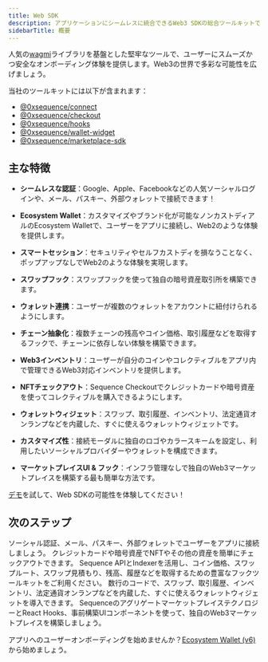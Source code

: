 ```yaml
---
title: Web SDK
description: アプリケーションにシームレスに統合できるWeb3 SDKの総合ツールキットです。
sidebarTitle: 概要
---
```


人気の[wagmi](https://wagmi.sh/)ライブラリを基盤とした堅牢なツールで、ユーザーにスムーズかつ安全なオンボーディング体験を提供します。Web3の世界で多彩な可能性を広げましょう。

当社のツールキットには以下が含まれます：
- [@0xsequence/connect](https://www.npmjs.com/package/@0xsequence/connect)
- [@0xsequence/checkout](https://www.npmjs.com/package/@0xsequence/checkout)
- [@0xsequence/hooks](https://www.npmjs.com/package/@0xsequence/hooks)
- [@0xsequence/wallet-widget](https://www.npmjs.com/package/@0xsequence/wallet-widget)
- [@0xsequence/marketplace-sdk](https://www.npmjs.com/package/@0xsequence/marketplace-sdk)

## 主な特徴

-   **シームレスな認証**：Google、Apple、Facebookなどの人気ソーシャルログインや、メール、パスキー、外部ウォレットで接続できます！

-   **Ecosystem Wallet**：カスタマイズやブランド化が可能なノンカストディアルのEcosystem Walletで、ユーザーをアプリに接続し、Web2のような体験を提供します。

-   **スマートセッション**：セキュリティやセルフカストディを損なうことなく、ポップアップなしでWeb2のような体験を実現します。

-   **スワップフック**：スワップフックを使って独自の暗号資産取引所を構築できます。

-   **ウォレット連携**：ユーザーが複数のウォレットをアカウントに紐付けられるようにします。

-   **チェーン抽象化**：複数チェーンの残高やコイン価格、取引履歴などを取得するフックで、チェーンに依存しない体験を構築できます。

-   **Web3インベントリ**：ユーザーが自分のコインやコレクティブルをアプリ内で管理できるWeb3対応インベントリを提供します。

-   **NFTチェックアウト**：Sequence Checkoutでクレジットカードや暗号資産を使ってコレクティブルを購入できるようにします。

-   **ウォレットウィジェット**：スワップ、取引履歴、インベントリ、法定通貨オンランプなどを内蔵した、すぐに使えるウォレットウィジェットです。

-   **カスタマイズ性**：接続モーダルに独自のロゴやカラースキームを設定し、利用したいソーシャルプロバイダーやウォレットを構成できます。

-   **マーケットプレイスUI & フック**：インフラ管理なしで独自のWeb3マーケットプレイスを構築する最も簡単な方法です。

[デモ](https://0xsequence.github.io/web-sdk/)を試して、Web SDKの可能性を体験してください！

## 次のステップ

<CardGroup>
  <Card title="Connect" icon="wallet" href="/sdk/web/wallet-sdk/ecosystem/overview">
    ソーシャル認証、メール、パスキー、外部ウォレットでユーザーをアプリに接続しましょう。
  </Card>

  <Card title="チェックアウト" icon="money-bills" href="/sdk/web/wallet-sdk/embedded/overview">
    クレジットカードや暗号資産でNFTやその他の資産を簡単にチェックアウトできます。
  </Card>

  <Card title="Hooks" icon="puzzle-piece" href="/sdk/web/wallet-sdk/embedded/overview">
    Sequence APIとIndexerを活用し、コイン価格、スワップルート、スワップ見積もり、残高、履歴などを取得するための豊富なフックツールキットをご利用ください。
  </Card>

  <Card title="ウォレットウィジェット" icon="wallet" href="/sdk/web/wallet-sdk/embedded/overview">
    数行のコードで、スワップ、取引履歴、インベントリ、法定通貨オンランプなどを内蔵した、すぐに使えるウォレットウィジェットを導入できます。
  </Card>

  <Card title="Marketplace" icon="shop" href="/sdk/web/wallet-sdk/embedded/overview">
    SequenceのアグリゲートマーケットプレイステクノロジーとReact Hooks、事前構築UIコンポーネントを使って、独自のWeb3マーケットプレイスを構築しましょう。
  </Card>
</CardGroup>

アプリへのユーザーオンボーディングを始めませんか？[Ecosystem Wallet (v6)](/sdk/web/wallet-sdk/ecosystem/getting-started)から始めましょう。